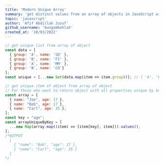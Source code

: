 ```yaml
---
title: 'Modern Unique Array'
summary: 'get distinct values from an array of objects in JavaScript with modern solution'
topic: 'javascript'
author: 'Afif Abdillah Jusuf'
github_username: 'bungambohlah'
created_at: '10/03/2022'
---
```


```javascript
// get unique list from array of object
const data = [
  { group: 'A', name: 'SD' }, 
  { group: 'B', name: 'FI' }, 
  { group: 'A', name: 'MM' },
  { group: 'B', name: 'CO'}
];
const unique = [...new Set(data.map(item => item.group))]; // [ 'A', 'B']

// get unique item of object from array of object
// For those who want to return object with all properties unique by key
const array = [
  { name: "Joe", age: 17 },
  { name: "Bob", age: 17 },
  { name: "Carl", age: 35 },
];
const key = "age";
const arrayUniqueByKey = [
  ...new Map(array.map((item) => [item[key], item])).values(),
];
/*OUTPUT
  [
    { "name": "Bob", "age": 17 },
    { "name": "Carl", "age": 35 }
  ]
*/
```